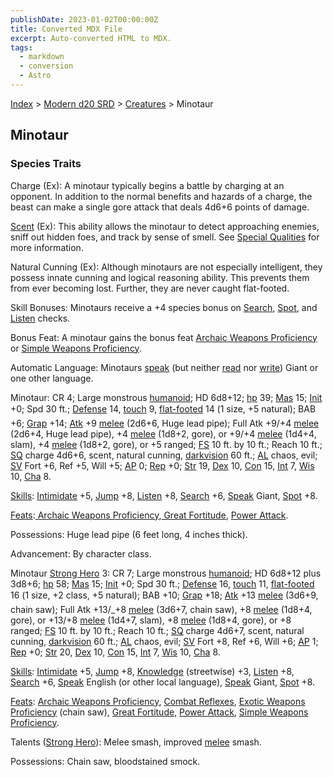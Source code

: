 ```yaml
---
publishDate: 2023-01-02T00:00:00Z
title: Converted MDX File
excerpt: Auto-converted HTML to MDX.
tags:
  - markdown
  - conversion
  - Astro
---
```






[Index](-index) > [Modern d20 SRD](modern-d20-srd-index) > [Creatures](modern-d20-srd-creatures-index) > Minotaur




## Minotaur


### Species Traits


Charge (Ex): A minotaur typically begins a battle by charging at an opponent. In addition to the normal benefits and hazards of a charge, the beast can make a single gore attack that deals 4d6+6 points of damage.


[Scent](modern-d20-srd-special-abilities-scent) (Ex): This ability allows the minotaur to detect approaching enemies, sniff out hidden foes, and track by sense of smell. See [Special Qualities](modern-d20-srd-creatures-creature-overview) for more information.


Natural Cunning (Ex): Although minotaurs are not especially intelligent, they possess innate cunning and logical reasoning ability. This prevents them from ever becoming lost. Further, they are never caught flat-footed.


Skill Bonuses: Minotaurs receive a +4 species bonus on [Search](modern-d20-srd-skills-search), [Spot](modern-d20-srd-skills-spot), and [Listen](modern-d20-srd-skills-listen) checks.


Bonus Feat: A minotaur gains the bonus feat [Archaic Weapons Proficiency](modern-d20-srd-feats-archaic-weapons-proficiency) or [Simple Weapons Proficiency](modern-d20-srd-feats-simple-weapons-proficiency).


Automatic Language: Minotaurs [speak](modern-d20-srd-skills-speak-language) (but neither [read](modern-d20-srd-skills-read-write-language) nor [write](modern-d20-srd-skills-read-write-language)) Giant or one other language.


Minotaur: CR 4; Large monstrous [humanoid](modern-d20-srd-creature-types-humanoid); HD 6d8+12; [hp](modern-d20-srd-combat-hit-points) 39; [Mas](modern-d20-srd-creatures-creature-overview) 15; [Init](modern-d20-srd-combat-initiative) +0; Spd 30 ft.; [Defense](modern-d20-srd-combat-defense) 14, [touch](modern-d20-srd-combat-attack-actions) 9, [flat-footed](modern-d20-srd-combat-surprise) 14 (1 size, +5 natural); BAB +6; [Grap](modern-d20-srd-combat-grapple) +14; [Atk](modern-d20-srd-combat-attack-roll) +9 [melee](modern-d20-srd-combat-attack-roll) (2d6+6, Huge lead pipe); Full Atk +9/+4 [melee](modern-d20-srd-combat-attack-roll) (2d6+4, Huge lead pipe), +4 [melee](modern-d20-srd-combat-attack-roll) (1d8+2, gore), or +9/+4 [melee](modern-d20-srd-combat-attack-roll) (1d4+4, slam), +4 [melee](modern-d20-srd-combat-attack-roll) (1d8+2, gore), or +5 ranged; [FS](modern-d20-srd-creatures-creature-overview) 10 ft. by 10 ft.; Reach 10 ft.; [SQ](modern-d20-srd-creatures-creature-overview) charge 4d6+6, scent, natural cunning, [darkvision](modern-d20-srd-special-abilities-darkvision) 60 ft.; [AL](modern-d20-srd-basics-allegiances) chaos, evil; [SV](modern-d20-srd-basics-saving-throws) Fort +6, Ref +5, Will +5; [AP](modern-d20-srd-creatures-creature-overview) 0; [Rep](modern-d20-srd-creatures-creature-overview) +0; [Str](modern-d20-srd-basics-ability-scores) 19, [Dex](modern-d20-srd-basics-ability-scores) 10, [Con](modern-d20-srd-basics-ability-scores) 15, [Int](modern-d20-srd-basics-ability-scores) 7, [Wis](modern-d20-srd-basics-ability-scores) 10, [Cha](modern-d20-srd-basics-ability-scores) 8.


[Skills](modern-d20-srd-skills-index): [Intimidate](modern-d20-srd-skills-intimidate) +5, [Jump](modern-d20-srd-skills-jump) +8, [Listen](modern-d20-srd-skills-listen) +8, [Search](modern-d20-srd-skills-search) +6, [Speak](modern-d20-srd-skills-speak-language) Giant, [Spot](modern-d20-srd-skills-spot) +8.


[Feats](modern-d20-srd-feats-index):[ Archaic
  Weapons Proficiency](modern-d20-srd-feats-archaic-weapons-proficiency),[ Great
  Fortitude](modern-d20-srd-feats-great-fortitude), [Power Attack](modern-d20-srd-feats-power-attack).


Possessions: Huge lead pipe (6 feet long, 4 inches thick).


Advancement: By character class.


Minotaur [Strong Hero](modern-d20-srd-classes-basic-strong-hero) 3: CR 7; Large monstrous [humanoid](modern-d20-srd-creature-types-humanoid); HD 6d8+12 plus 3d8+6; [hp](modern-d20-srd-combat-hit-points) 58; [Mas](modern-d20-srd-creatures-creature-overview) 15; [Init](modern-d20-srd-combat-initiative) +0; Spd 30 ft.; [Defense](modern-d20-srd-combat-defense) 16, [touch](modern-d20-srd-combat-attack-actions) 11, [flat-footed](modern-d20-srd-combat-surprise) 16 (1 size, +2 class, +5 natural); BAB +10; [Grap](modern-d20-srd-combat-grapple) +18; [Atk](modern-d20-srd-combat-attack-roll) +13 [melee](modern-d20-srd-combat-attack-roll) (3d6+9, chain saw); Full Atk +13/_+8 [melee](modern-d20-srd-combat-attack-roll) (3d6+7, chain saw), +8 [melee](modern-d20-srd-combat-attack-roll) (1d8+4, gore), or +13/+8 [melee](modern-d20-srd-combat-attack-roll) (1d4+7, slam), +8 [melee](modern-d20-srd-combat-attack-roll) (1d8+4, gore), or +8 ranged; [FS](modern-d20-srd-creatures-creature-overview) 10 ft. by 10 ft.; Reach 10 ft.; [SQ](modern-d20-srd-creatures-creature-overview) charge 4d6+7, scent, natural cunning, [darkvision](modern-d20-srd-special-abilities-darkvision) 60 ft.; [AL](modern-d20-srd-basics-allegiances) chaos, evil; [SV](modern-d20-srd-basics-saving-throws) Fort +8, Ref +6, Will +6; [AP](modern-d20-srd-creatures-creature-overview) 1; [Rep](modern-d20-srd-creatures-creature-overview) +0; [Str](modern-d20-srd-basics-ability-scores) 20, [Dex](modern-d20-srd-basics-ability-scores) 10, [Con](modern-d20-srd-basics-ability-scores) 15, [Int](modern-d20-srd-basics-ability-scores) 7, [Wis](modern-d20-srd-basics-ability-scores) 10, [Cha](modern-d20-srd-basics-ability-scores) 8.


[Skills](modern-d20-srd-skills-index): [Intimidate](modern-d20-srd-skills-intimidate) +5, [Jump](modern-d20-srd-skills-jump) +8, [Knowledge](modern-d20-srd-skills-knowledge) (streetwise) +3, [Listen](modern-d20-srd-skills-listen) +8, [Search](modern-d20-srd-skills-search) +6, [Speak](modern-d20-srd-skills-speak-language) English (or other local language), [Speak](modern-d20-srd-skills-speak-language) Giant, [Spot](modern-d20-srd-skills-spot) +8.


[Feats](modern-d20-srd-feats-index): [Archaic Weapons Proficiency](modern-d20-srd-feats-archaic-weapons-proficiency), [Combat Reflexes](modern-d20-srd-feats-combat-reflexes), [Exotic Weapons Proficiency](modern-d20-srd-feats-exotic-weapons-proficiency) (chain saw), [Great Fortitude](modern-d20-srd-feats-great-fortitude), [Power Attack](modern-d20-srd-feats-power-attack), [Simple Weapons Proficiency](modern-d20-srd-feats-simple-weapons-proficiency).


Talents ([Strong Hero](modern-d20-srd-classes-basic-strong-hero)): Melee smash, improved [melee](modern-d20-srd-combat-attack-roll) smash.


Possessions: Chain saw, bloodstained smock.



